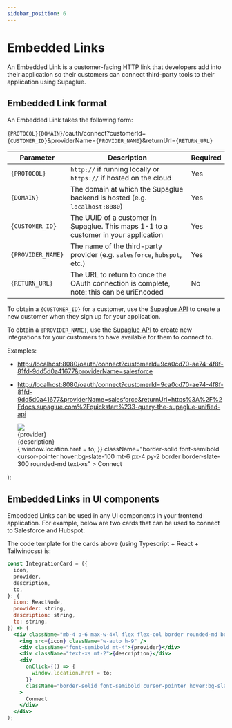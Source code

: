 ```yaml
---
sidebar_position: 6
---
```



# Embedded Links

An Embedded Link is a customer-facing HTTP link that developers add into their application so their customers can connect third-party tools to their application using Supaglue.

## Embedded Link format

An Embedded Link takes the following form:

`{PROTOCOL}{DOMAIN}`/oauth/connect?customerId=`{CUSTOMER_ID}`&providerName=`{PROVIDER_NAME}`&returnUrl=`{RETURN_URL}`

| Parameter         | Description                                                                              | Required |
| ----------------- | ---------------------------------------------------------------------------------------- | -------- |
| `{PROTOCOL}`      | `http://` if running locally or `https://` if hosted on the cloud                        | Yes      |
| `{DOMAIN}`        | The domain at which the Supaglue backend is hosted (e.g. `localhost:8080`)               | Yes      |
| `{CUSTOMER_ID}`   | The UUID of a customer in Supaglue. This maps 1-1 to a customer in your application      | Yes      |
| `{PROVIDER_NAME}` | The name of the third-party provider (e.g. `salesforce`, `hubspot`, etc.)                | Yes      |
| `{RETURN_URL}`    | The URL to return to once the OAuth connection is complete, note: this can be uriEncoded | No       |

To obtain a `{CUSTOMER_ID}` for a customer, use the [Supaglue API](/api/crm) to create a new customer when they sign up for your application.

To obtain a `{PROVIDER_NAME}`, use the [Supaglue API](/api/crm) to create new integrations for your customers to have available for them to connect to.

Examples:

- [http://localhost:8080/oauth/connect?customerId=9ca0cd70-ae74-4f8f-81fd-9dd5d0a41677&providerName=salesforce](http://localhost:8080/oauth/connect?customerId=9ca0cd70-ae74-4f8f-81fd-9dd5d0a41677&providerName=salesforce)

- [http://localhost:8080/oauth/connect?customerId=9ca0cd70-ae74-4f8f-81fd-9dd5d0a41677&providerName=salesforce&returnUrl=https%3A%2F%2Fdocs.supaglue.com%2Fquickstart%233-query-the-supaglue-unified-api](http://localhost:8080/oauth/connect?customerId=9ca0cd70-ae74-4f8f-81fd-9dd5d0a41677&providerName=salesforce&returnUrl=https%3A%2F%2Fdocs.supaglue.com%2Fquickstart%233-query-the-supaglue-unified-api)

  <div className="mb-4 p-6 max-w-4xl flex flex-col border rounded-md border-slate-200 border-solid items-start">
    <img src={icon} style={{ width: 'auto', height: '36px' }} />
    <div className="font-semibold mt-4">{provider}</div>
    <div className="text-xs mt-2">{description}</div>
    <div
      onClick={() => {
        window.location.href = to;
      }}
      className="border-solid font-semibold cursor-pointer hover:bg-slate-100 mt-6 px-4 py-2 border border-slate-300 rounded-md text-xs"
    >
      Connect
    </div>
  </div>
);

## Embedded Links in UI components

Embedded Links can be used in any UI components in your frontend application. For example, below are two cards that can be used to connect to Salesforce and Hubspot:

<div className="grid grid-cols-2 gap-4">

<IntegrationCard
  icon="/img/salesforce.svg"
  provider="Salesforce"
  description="Sync your leads in and out of Salesforce"
  to="http://localhost:8080/oauth/connect?customerId=9ca0cd70-ae74-4f8f-81fd-9dd5d0a41677&providerName=salesforce&returnUrl=https%3A%2F%2Fdocs.supaglue.com%2Fquickstart%233-query-the-supaglue-unified-api"
/>

<IntegrationCard
  icon="/img/hubspot.svg"
  provider="Hubspot"
  description="Sync your leads in and out of Hubspot"
  to="http://localhost:8080/oauth/connect?customerId=ea3039fa-27de-4535-90d8-db2bab0c0252&providerName=hubspot&returnUrl=https%3A%2F%2Fdocs.supaglue.com%2Fquickstart%233-query-the-supaglue-unified-api"
/>
</div>

The code template for the cards above (using Typescript + React + Tailwindcss) is:

```jsx
const IntegrationCard = ({
  icon,
  provider,
  description,
  to,
}: {
  icon: ReactNode,
  provider: string,
  description: string,
  to: string,
}) => (
  <div className="mb-4 p-6 max-w-4xl flex flex-col border rounded-md border-slate-200 border-solid items-start">
    <img src={icon} className="w-auto h-9" />
    <div className="font-semibold mt-4">{provider}</div>
    <div className="text-xs mt-2">{description}</div>
    <div
      onClick={() => {
        window.location.href = to;
      }}
      className="border-solid font-semibold cursor-pointer hover:bg-slate-100 mt-6 px-4 py-2 border border-slate-300 rounded-md text-xs"
    >
      Connect
    </div>
  </div>
);
```
